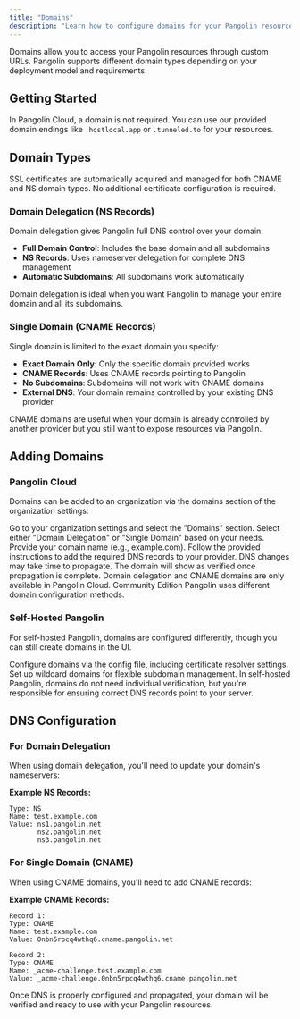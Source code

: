 ```yaml
---
title: "Domains"
description: "Learn how to configure domains for your Pangolin resources and understand the different domain types available"
---
```


Domains allow you to access your Pangolin resources through custom URLs. Pangolin supports different domain types depending on your deployment model and requirements.

## Getting Started

In Pangolin Cloud, a domain is not required. You can use our provided domain endings like `.hostlocal.app` or `.tunneled.to` for your resources.

## Domain Types

<Info>
SSL certificates are automatically acquired and managed for both CNAME and NS domain types. No additional certificate configuration is required.
</Info>

### Domain Delegation (NS Records)

Domain delegation gives Pangolin full DNS control over your domain:

- **Full Domain Control**: Includes the base domain and all subdomains
- **NS Records**: Uses nameserver delegation for complete DNS management
- **Automatic Subdomains**: All subdomains work automatically

<Tip>
Domain delegation is ideal when you want Pangolin to manage your entire domain and all its subdomains.
</Tip>

### Single Domain (CNAME Records)

Single domain is limited to the exact domain you specify:

- **Exact Domain Only**: Only the specific domain provided works
- **CNAME Records**: Uses CNAME records pointing to Pangolin
- **No Subdomains**: Subdomains will not work with CNAME domains
- **External DNS**: Your domain remains controlled by your existing DNS provider

<Tip>
CNAME domains are useful when your domain is already controlled by another provider but you still want to expose resources via Pangolin.
</Tip>

## Adding Domains

### Pangolin Cloud

Domains can be added to an organization via the domains section of the organization settings:

<Steps>
<Step title="Navigate to Organization Settings">
  Go to your organization settings and select the "Domains" section.
</Step>

<Step title="Choose Domain Type">
  Select either "Domain Delegation" or "Single Domain" based on your needs.
</Step>

<Step title="Enter Domain">
  Provide your domain name (e.g., example.com).
</Step>

<Step title="Configure DNS Records">
  Follow the provided instructions to add the required DNS records to your provider.
</Step>

<Step title="Wait for Verification">
  DNS changes may take time to propagate. The domain will show as verified once propagation is complete.
</Step>
</Steps>

<Warning>
Domain delegation and CNAME domains are only available in Pangolin Cloud. Community Edition Pangolin uses different domain configuration methods.
</Warning>

### Self-Hosted Pangolin

For self-hosted Pangolin, domains are configured differently, though you can still create domains in the UI.

<CardGroup cols={2}>
<Card title="System-Wide Domains" icon="gear" href="/self-host/advanced/config-file#domain-configuration">
  Configure domains via the config file, including certificate resolver settings.
</Card>

<Card title="Wildcard Domains" icon="asterisk" href="/self-host/advanced/wild-card-domains">
  Set up wildcard domains for flexible subdomain management.
</Card>
</CardGroup>

<Info>
In self-hosted Pangolin, domains do not need individual verification, but you're responsible for ensuring correct DNS records point to your server.
</Info>

## DNS Configuration

### For Domain Delegation

When using domain delegation, you'll need to update your domain's nameservers:

**Example NS Records:**
```dns
Type: NS
Name: test.example.com
Value: ns1.pangolin.net
       ns2.pangolin.net
       ns3.pangolin.net
```

### For Single Domain (CNAME)

When using CNAME domains, you'll need to add CNAME records:

**Example CNAME Records:**
```dns
Record 1:
Type: CNAME
Name: test.example.com
Value: 0nbn5rpcq4wthq6.cname.pangolin.net

Record 2:
Type: CNAME
Name: _acme-challenge.test.example.com
Value: _acme-challenge.0nbn5rpcq4wthq6.cname.pangolin.net
```

<Check>
Once DNS is properly configured and propagated, your domain will be verified and ready to use with your Pangolin resources.
</Check>
